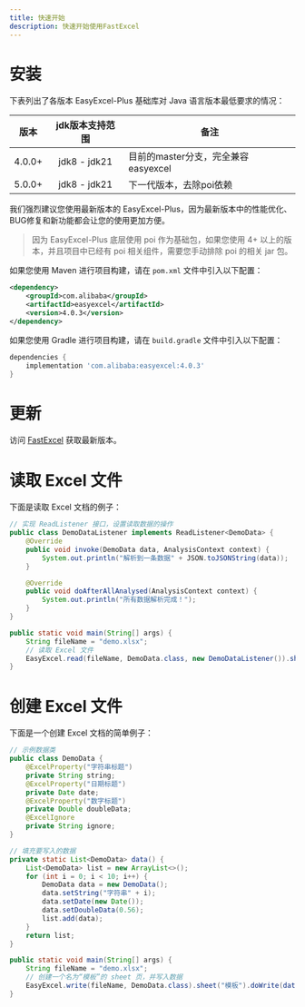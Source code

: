 ```yaml
---
title: 快速开始
description: 快速开始使用FastExcel
---
```


# 安装

下表列出了各版本 EasyExcel-Plus 基础库对 Java 语言版本最低要求的情况：

| 版本   | jdk版本支持范围 | 备注                             |
|--------|:---------------:|----------------------------------|
| 4.0.0+ | jdk8 - jdk21     | 目前的master分支，完全兼容easyexcel |
| 5.0.0+ | jdk8 - jdk21     | 下一代版本，去除poi依赖            |

我们强烈建议您使用最新版本的 EasyExcel-Plus，因为最新版本中的性能优化、BUG修复和新功能都会让您的使用更加方便。

> 因为 EasyExcel-Plus 底层使用 poi 作为基础包，如果您使用 4+ 以上的版本，并且项目中已经有 poi 相关组件，需要您手动排除 poi 的相关 jar 包。

如果您使用 Maven 进行项目构建，请在 `pom.xml` 文件中引入以下配置：
```xml
<dependency>
    <groupId>com.alibaba</groupId>
    <artifactId>easyexcel</artifactId>
    <version>4.0.3</version>
</dependency>
```

如果您使用 Gradle 进行项目构建，请在 `build.gradle` 文件中引入以下配置：
```gradle
dependencies {
    implementation 'com.alibaba:easyexcel:4.0.3'
}
```

# 更新

访问  [FastExcel](https://github.com/CodePhiliaX/fastexcel)  获取最新版本。


# 读取 Excel 文件

下面是读取 Excel 文档的例子：
```java
// 实现 ReadListener 接口，设置读取数据的操作
public class DemoDataListener implements ReadListener<DemoData> {
    @Override
    public void invoke(DemoData data, AnalysisContext context) {
        System.out.println("解析到一条数据" + JSON.toJSONString(data));
    }

    @Override
    public void doAfterAllAnalysed(AnalysisContext context) {
        System.out.println("所有数据解析完成！");
    }
}

public static void main(String[] args) {
    String fileName = "demo.xlsx";
    // 读取 Excel 文件
    EasyExcel.read(fileName, DemoData.class, new DemoDataListener()).sheet().doRead();
}
```

# 创建 Excel 文件

下面是一个创建 Excel 文档的简单例子：
```java
// 示例数据类
public class DemoData {
    @ExcelProperty("字符串标题")
    private String string;
    @ExcelProperty("日期标题")
    private Date date;
    @ExcelProperty("数字标题")
    private Double doubleData;
    @ExcelIgnore
    private String ignore;
}

// 填充要写入的数据
private static List<DemoData> data() {
    List<DemoData> list = new ArrayList<>();
    for (int i = 0; i < 10; i++) {
        DemoData data = new DemoData();
        data.setString("字符串" + i);
        data.setDate(new Date());
        data.setDoubleData(0.56);
        list.add(data);
    }
    return list;
}

public static void main(String[] args) {
    String fileName = "demo.xlsx";
    // 创建一个名为“模板”的 sheet 页，并写入数据
    EasyExcel.write(fileName, DemoData.class).sheet("模板").doWrite(data());
}
```